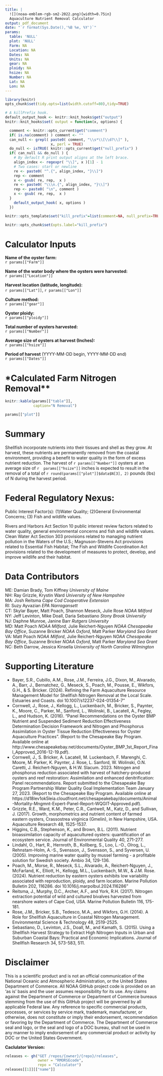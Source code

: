 ```yaml
---
title: |
  ![](noaa-emblem-rgb-sm2-2022.png){width=0.75in}
  Aquaculture Nutrient Removal Calculator
output: pdf_document
date: "`r format(Sys.Date(),'%B %e, %Y')`"
params: 
  table: 'NULL'
  plot: 'NULL'
  Farm: NA
  Location: NA
  Dates: NA
  Units: NA 
  gear: NA 
  ploidy: NA  
  hsize: NA  
  Number: NA
  Lat: NA
  Lon: NA
---
```


```r
library(knitr)
opts_chunk$set(tidy.opts=list(width.cutoff=80),tidy=TRUE)
```

<!-- # ```{r, include=FALSE, echo=FALSE} -->
<!-- # options(tinytex.verbose = TRUE) -->
<!-- # ``` -->

```r
# A killPrefix hook.
default_output_hook <- knitr::knit_hooks$get("output")
knitr::knit_hooks$set( output = function(x, options) {

  comment <- knitr::opts_current$get("comment")
  if( is.na(comment) ) comment <- ""
  can_null <- grepl( paste0( comment, "\\s*\\[\\d?\\]" ),
                     x, perl = TRUE)
  do_null <- isTRUE( knitr::opts_current$get("null_prefix") )
  if( can_null && do_null ) {
    # By default R print output aligns at the left brace.
    align_index <- regexpr( "\\]", x )[1] - 1
    # Two cases: start or newline
    re <- paste0( "^.{", align_index, "}\\]")
    rep <- comment
    x <- gsub( re, rep,  x )
    re <- paste0( "\\\n.{", align_index, "}\\]")
    rep <- paste0( "\n", comment )
    x <- gsub( re, rep,  x )
  }
    default_output_hook( x, options )
  })

knitr::opts_template$set("kill_prefix"=list(comment=NA, null_prefix=TRUE))
```

```r
knitr::opts_chunk$set(opts.label="kill_prefix")
```

# **Calculator Inputs**  

**Name of the oyster farm:**  
`r params[["Farm"]]`

**Name of the water body where the oysters were harvested:**  
`r params[["Location"]]`

**Harvest location (latitude, longitude):**  
`r params[["Lat"]]`, `r params[["Lon"]]`

**Culture method:**  
`r params[["gear"]]`

**Oyster ploidy:**  
`r params[["ploidy"]]`

**Total number of oysters harvested:**  
`r params[["Number"]]`

**Average size of oysters at harvest (Inches):**  
`r params[["hsize"]]`

**Period of harvest** (YYYY-MM-DD begin, YYYY-MM-DD end)  
`r params[["Dates"]]`


# *Calculated Farm Nitrogen Removal**  
```r
knitr::kable(params[["table"]], 
             caption="N Removal")
```

```r
params[["plot"]]
```


# **Summary**  
Shellfish incorporate nutrients into their tissues and shell as they grow. At harvest, these nutrients are permanently removed from the coastal environment, providing a benefit to water quality in the form of excess nutrient reduction. The harvest of `r params[["Number"]]` oysters at an average size of `r  params[["hsize"]]` inches is expected to result in the removal of a total of `r round(params[["plot"]]$data$N[3], 2)` pounds (lbs) of N during the harvest period.  
  
# **Federal Regulatory Nexus:**  
Public Interest Factor(s): (1)Water Quality; (2)General Environmental Concerns; (3) Fish and wildlife values.  

Rivers and Harbors Act Section 10 public interest review factors related to water quality, general environmental concerns and fish and wildlife values. Clean Water Act Section 303 provisions related to managing nutrient pollution in the Waters of the U.S.; Magnuson-Stevens Act provisions related to Essential Fish Habitat; The Fish and Wildlife Coordination Act provisions related to the development of measures to protect, develop, and improve wildlife and their habitat.  
  
# **Data Contributors**  
ME: Damian Brady, Tom Kiffney *University of Maine*  
NH: Ray Grizzle, Krystin Ward *University of New Hampshire*  
MA: Josh Reitsma *Cape Cod Cooperative Extension*  
RI: Suzy Ayvazian *EPA Narragansett*  
CT: Skylar Bayer, Matt Poach, Shannon Meseck, Julie Rose *NOAA Milford*  
NY: Jeff Levinton, Mike Doall, Daria Sebastiano *Stony Brook University*  
NJ: Daphne Munroe, Janine Barr *Rutgers University*  
MD: Matt Poach *NOAA Milford*, Julie Reichert-Nguyen *NOAA Chesapeake Bay Office*, Suzanne Bricker *NOAA Oxford*, Matt Parker *Maryland Sea Grant*  
VA: Matt Poach *NOAA Milford*, Julie Reichert-Nguyen *NOAA Chesapeake Bay Office*, Suzanne Bricker *NOAA Oxford*, Matt Parker *Maryland Sea Grant*  
NC: Beth Darrow, Jessica Kinsella *University of North Carolina Wilmington*  
  
  
# **Supporting Literature**  
- Bayer, S.R., Cubillo, A.M., Rose, J.M., Ferreira, J.G., Dixon, M., Alvarado, A., Barr, J., Bernatchez, G., Meseck, S., Poach, M., Pousse, E., Wikfors, G.H., & S. Bricker. (2024). Refining the Farm Aquaculture Resource Management Model for Shellfish Nitrogen Removal at the Local Scale. Estuaries and Coasts. doi 10.1007/s12237-024-01354-7"  
- Cornwell, J., Rose, J., Kellogg, L., Luckenbach, M., Bricker, S., Paynter, K., Moore, C., Parker, M., Sanford, L., Wolinski, B., Lacatell, A., Fegley, L., and Hudson, K. (2016). "Panel Recommendations on the Oyster BMP Nutrient and Suspended Sediment Reduction Effectiveness Determination Decision Framework and Nitrogen and Phosphorus Assimilation in Oyster Tissue Reduction Effectiveness for Oyster Aquaculture Practices". (Report to the Chesapeake Bay Program.  Available online at http://www.chesapeakebay.net/documents/Oyster_BMP_1st_Report_Final_Approved_2016-12-19.pdf).  
- Cornwell, J., S. Bricker, A. Lacatell, M. Luckenbach, F. Marenghi, C. Moore, M. Parker, K. Paynter, J. Rose, L. Sanford, W. Wolinski, O.N. Caretti, J. Reichert-Nguyen, & H.W. Slacum. 2023. Nitrogen and phosphorus reduction associated with harvest of hatchery-produced oysters and reef restoration: Assimilation and enhanced denitrification: Panel recommendations. Report submitted to the Chesapeake Bay Program Partnership Water Quality Goal Implementation Team January 27, 2023. (Report to the Chesapeake Bay Program.  Available online at https://d18lev1ok5leia.cloudfront.net/chesapeakebay/documents/Animal-Mortality-Mngmnt-Expert-Panel-Report-WQGIT-Approved.pdf).  
- Grizzle, R.E., Ward, K.M., Peter, C.R., Cantwell, M., Katz, D., and Sullivan, J. (2017). Growth, morphometrics and nutrient content of farmed eastern oysters, Crassostrea virginica (Gmelin), in New Hampshire, USA. Aquaculture Research 48, 1525-1537.  
- Higgins, C.B., Stephenson, K., and Brown, B.L. (2011). Nutrient bioassimilation capacity of aquacultured oysters: quantification of an ecosystem service. Journal of Environmental Quality 40, 271-277.  
- Lindahl, O., Hart, R., Hernroth, B., Kollberg, S., Loo, L.-O., Olrog, L., Rehnstam-Holm, A.-S., Svensson, J., Svensson, S., and Syversen, U. (2005). Improving marine water quality by mussel farming - a profitable solution for Swedish society. Ambio 34, 129-136.  
- Poach, M., Morse, R., Meseck, S.L., Alvarado, A., Reichert-Nguyen, J., McFarland, K., Elliott, H., Kellogg, M.L., Luckenbach, M.W., & J.M. Rose. (2024). Nutrient reduction by eastern oysters exhibits low variability associated with reproduction, ploidy, and farm location. Marine Pollution Bulletin 202, 116286. doi 10.1016/j.marpolbul.2024.116286"  
- Reitsma, J., Murphy, D.C., Archer, A.F., and York, R.H. (2017). Nitrogen extraction potential of wild and cultured bivalves harvested from nearshore waters of Cape Cod, USA. Marine Pollution Bulletin 116, 175-181.  
- Rose, J.M., Bricker, S.B., Tedesco, M.A., and Wikfors, G.H. (2014). A Role for Shellfish Aquaculture in Coastal Nitrogen Management. Environmental Science & Technology 48, 2519-2525.  
- Sebastiano, D., Levinton, J.S., Doall, M., and Kamath, S. (2015). Using a Shellfish Harvest Strategy to Extract High Nitrogen Inputs in Urban and Suburban Coastal Bays: Practical and Economic Implications. Journal of Shellfish Research 34, 573-583, 511.  
  
  
# **Disclaimer**  
This is a scientific product and is not an official communication of the National Oceanic and Atmospheric Administration, or the United States Department of Commerce. All NOAA GitHub project code is provided on an ‘as is’ basis and the user assumes responsibility for its use. Any claims against the Department of Commerce or Department of Commerce bureaus stemming from the use of this GitHub project will be governed by all applicable Federal law. Any reference to specific commercial products, processes, or services by service mark, trademark, manufacturer, or otherwise, does not constitute or imply their endorsement, recommendation or favoring by the Department of Commerce. The Department of Commerce seal and logo, or the seal and logo of a DOC bureau, shall not be used in any manner to imply endorsement of any commercial product or activity by DOC or the United States Government.  

**Caclulator Version:**  
```r
releases <- gh("GET /repos/{owner}/{repo}/releases", 
               owner = "RMORSEcode",
               repo = "Calculator")
releases[[1]][["name"]]
```
